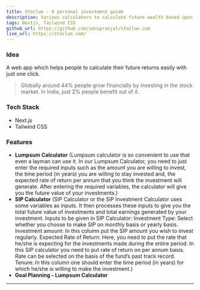 ```yaml
---
title: Stoclue - A personal investment guide
description: Various calculators to calculate future wealth based upon SIPs and lumpsum investment
tags: Nextjs, Tailwind CSS
github_url: https://github.com/sonipranjal/stoclue.com
live_url: https://stoclue.com/
---
```


### Idea

A web app which helps people to calculate their future returns easily with just one click.

> Globally around 44% people grow financially by investing in the stock market. In India, just 2% people benefit out of it.

### Tech Stack

- Next.js
- Tailwind CSS

### Features

- **Lumpsum Calculator** (Lumpsum calculator is so convenient to use that even a layman can use it. In our Lumpsum Calculator, you need to just enter the required inputs such as the amount you are willing to invest, the time period (in years) you are willing to stay invested and, the expected rate of return per annum that you think the investment will generate. After entering the required variables, the calculator will give you the future value of your investments.)
- **SIP Calculator** (SIP Calculator or the SIP Investment Calculator uses some variables as inputs. It then processes these inputs to give you the total future value of investments and total earnings generated by your investment.
  Inputs to be given in SIP Calculator:
  Investment Type: Select whether you choose to make SIP on monthly basis or yearly basis.
  Investment amount: In this column put the SIP amount you wish to invest regularly.
  Expected Rate of Return: Here, you need to put the rate that he/she is expecting for the investments made during the entire period. In this SIP calculator you need to put rate of return on per annum basis. Rate can be selected on the basis of the fund’s past track record.
  Tenure: In this column one should enter the time period (in years) for which he/she is willing to make the investment.)
- **Goal Planning - Lumpsum Calculator**

---
